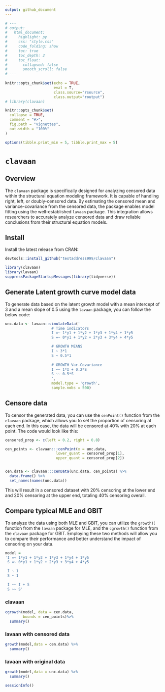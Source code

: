 ---
output: github_document
---

```{r setup, include=FALSE}
# ---
# output:
#   html_document:
#     highlight: py
#     css: "style.css"
#     code_folding: show
#     toc: true
#     toc_depth: 2
#     toc_float:
#       collapsed: false
#       smooth_scroll: false
# ---
        
knitr::opts_chunk$set(echo = TRUE, 
                      eval = T,
                      class.source="rsource",
                      class.output="routput")
# library(clavaan)

knitr::opts_chunk$set(
  collapse = TRUE,
  comment = "#>",
  fig.path = "vignettes",
  out.width = "100%"
)

options(tibble.print_min = 5, tibble.print_max = 5)
```

# `clavaan` 

## Overview

The `clavaan` package is specifically designed for analyzing censored data within the structural equation modeling framework. It is capable of handling right, left, or doubly-censored data. By estimating the censored mean and variance-covariance from the censored data, the package enables model fitting using the well-established `lavaan` package. This integration allows researchers to accurately analyze censored data and draw reliable conclusions from their structural equation models.


## Install

Install the latest release from CRAN:

```{r eval = F}
devtools::install_github("testaddress999/clavaan")
```

<!-- The documentation is available at [here](https://sooyongl.github.io/clavaan/). -->


```{r}
library(clavaan)
library(lavaan)
suppressPackageStartupMessages(library(tidyverse))
```

## Generate Latent growth curve model data

To generate data based on the latent growth model with a mean intercept of 3 and a mean slope of 0.5 using the `lavaan` package, you can follow the below code:

```{r}
unc.data <- lavaan::simulateData('
                     # Time indicators            
                     I =~ 1*y1 + 1*y2 + 1*y3 + 1*y4 + 1*y5
                     S =~ 0*y1 + 1*y2 + 2*y3 + 3*y4 + 4*y5

                     # GROWTH MEANS
                     I ~ 3*1
                     S ~ 0.5*1
                     
                     # GROWTH Var-Covariance
                     I ~~ 1*I + 0.2*S
                     S ~~ 0.5*S
                     ', 
                     model.type = 'growth',
                     sample.nobs = 500)
```



## Censore data

To censor the generated data, you can use the `cenPoint()` function from the `clavaan` package, which allows you to set the proportion of censoring at each end. In this case, the data will be censored at 40% with 20% at each point. The code would look like this:

```{r}
censored_prop <- c(left = 0.2, right = 0.8)

cen_points <- clavaan:::cenPoint(x = unc.data,
                       lower_quant = censored_prop[1],
                       upper_quant = censored_prop[2])


cen.data <- clavaan:::cenData(unc.data, cen_points) %>%
  data.frame() %>%
  set_names(names(unc.data))
```

This will result in a censored dataset with 20% censoring at the lower end and 20% censoring at the upper end, totaling 40% censoring overall.

## Compare typical MLE and GBIT {.tabset}

To analyze the data using both MLE and GBIT, you can utilize the `growth()` function from the `lavaan` package for MLE, and the `cgrowth()` function from the `clavaan` package for GBIT. Employing these two methods will allow you to compare their performance and better understand the impact of censoring on your data.

```{r}
model =
'I =~ 1*y1 + 1*y2 + 1*y3 + 1*y4 + 1*y5
 S =~ 0*y1 + 1*y2 + 2*y3 + 3*y4 + 4*y5

 I ~ 1
 S ~ 1

 I ~~ I + S
 S ~~ S'
```

### clavaan
<!-- <div class = "row"> -->
<!-- <div class = "col-md-6"> -->
```{r}
cgrowth(model, data = cen.data, 
        bounds = cen_points)%>%
  summary()
```
<!-- </div> -->

### lavaan with censored data
<!-- <div class = "col-md-6"> -->
```{r}
growth(model,data = cen.data) %>%
  summary()
```
<!-- </div> -->
<!-- </div> -->

### lavaan with original data
```{r}
growth(model,data = unc.data) %>%
  summary()
```


```{r}
sessionInfo()
```

